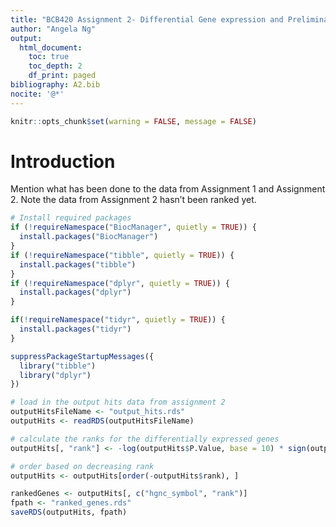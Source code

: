 ```yaml
---
title: "BCB420 Assignment 2- Differential Gene expression and Preliminary ORA"
author: "Angela Ng"
output: 
  html_document:
    toc: true
    toc_depth: 2
    df_print: paged
bibliography: A2.bib
nocite: '@*'
---
```


```r
knitr::opts_chunk$set(warning = FALSE, message = FALSE)
```

# Introduction

Mention what has been done to the data from Assignment 1 and Assignment 2.  Note the data from Assignment 2 hasn't been ranked yet.

```r
# Install required packages 
if (!requireNamespace("BiocManager", quietly = TRUE)) {
  install.packages("BiocManager")
}
if (!requireNamespace("tibble", quietly = TRUE)) {
  install.packages("tibble")
}
if (!requireNamespace("dplyr", quietly = TRUE)) {
  install.packages("dplyr")
} 

if(!requireNamespace("tidyr", quietly = TRUE)) {
  install.packages("tidyr")
}

suppressPackageStartupMessages({
  library("tibble")
  library("dplyr")
})
```

```r
# load in the output hits data from assignment 2
outputHitsFileName <- "output_hits.rds"
outputHits <- readRDS(outputHitsFileName)

# calculate the ranks for the differentially expressed genes
outputHits[, "rank"] <- -log(outputHits$P.Value, base = 10) * sign(outputHits$logFC) 

# order based on decreasing rank
outputHits <- outputHits[order(-outputHits$rank), ]

rankedGenes <- outputHits[, c("hgnc_symbol", "rank")]
fpath <- "ranked_genes.rds"
saveRDS(outputHits, fpath)
```
